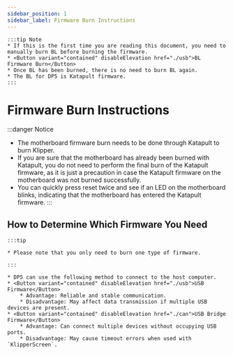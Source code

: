 ```yaml
---
sidebar_position: 1
sidebar_label: Firmware Burn Instructions
---
```







    :::tip Note
    * If this is the first time you are reading this document, you need to manually burn BL before burning the firmware.
    * <Button variant="contained" disableElevation href="./usb">BL Firmware Burn</Button>
    * Once BL has been burned, there is no need to burn BL again.
    * The BL for DP5 is Katapult firmware.
    :::


# Firmware Burn Instructions

:::danger Notice
* The motherboard firmware burn needs to be done through Katapult to burn Klipper.
* If you are sure that the motherboard has already been burned with Katapult, you do not need to perform the final burn of the Katapult firmware, as it is just a precaution in case the Katapult firmware on the motherboard was not burned successfully.
* You can quickly press reset twice and see if an LED on the motherboard blinks, indicating that the motherboard has entered the Katapult firmware.
:::

## How to Determine Which Firmware You Need

    :::tip

    * Please note that you only need to burn one type of firmware.

    :::
    
    * DP5 can use the following method to connect to the host computer.
    * <Button variant="contained" disableElevation href="./usb">USB Firmware</Button>
        * Advantage: Reliable and stable communication.
        * Disadvantage: May affect data transmission if multiple USB devices are present.
    * <Button variant="contained" disableElevation href="./can">USB Bridge Firmware</Button>
        * Advantage: Can connect multiple devices without occupying USB ports.
        * Disadvantage: May cause timeout errors when used with `KlipperScreen`.